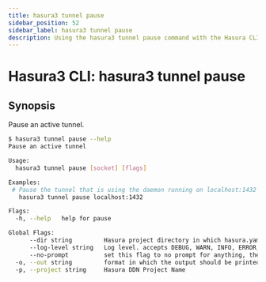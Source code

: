 ```yaml
---
title: hasura3 tunnel pause
sidebar_position: 52
sidebar_label: hasura3 tunnel pause
description: Using the hasura3 tunnel pause command with the Hasura CLI
---
```


# Hasura3 CLI: hasura3 tunnel pause 

## Synopsis
Pause an active tunnel.

```bash
$ hasura3 tunnel pause --help
Pause an active tunnel

Usage:
  hasura3 tunnel pause [socket] [flags]

Examples:
 # Pause the tunnel that is using the daemon running on localhost:1432
   hasura3 tunnel pause localhost:1432

Flags:
  -h, --help   help for pause

Global Flags:
      --dir string         Hasura project directory in which hasura.yaml is present (default ".")
      --log-level string   Log level. accepts DEBUG, WARN, INFO, ERROR, FATAL (default "INFO")
      --no-prompt          set this flag to no prompt for anything, the command fails if any input is missing
  -o, --out string         format in which the output should be printed, accepts table, json and yaml (default "table")
  -p, --project string     Hasura DDN Project Name
```

